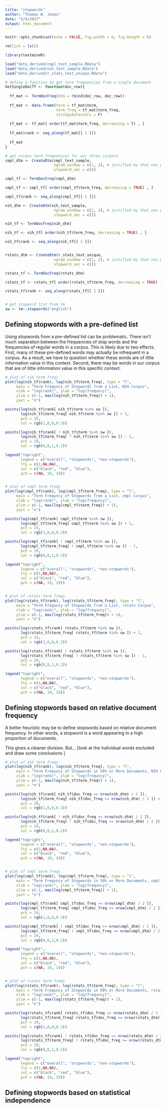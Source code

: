 ```yaml
---
title: "stopwords"
author: "Thomas W. Jones"
date: "5/9/2017"
output: html_document
---
```


```r
knitr::opts_chunk$set(echo = FALSE, fig.width = 6, fig.height = 6)

rm(list = ls())

library(textmineR)

load("data_derived/cmpl_text_sample.RData")
load("data_derived/nih_text_sample.RData")
load("data_derived/r_stats_text_unique.RData")
```


```r
# define a function to get term frequencies from a single document
GetSingleDocTf <- function(doc_row){
  
  tf_mat <- TermDocFreq(dtm = rbind(doc_row, doc_row))
  
  tf_mat <- data.frame(term = tf_mat$term,
                       term_freq = tf_mat$term_freq,
                       stringsAsFactors = F)
  
  tf_mat <- tf_mat[ order(tf_mat$term_freq, decreasing = T) , ]
  
  tf_mat$rank <- seq_along(tf_mat[[ 1 ]])
  
  tf_mat
}

# get corpus term frequencies for our three corpora
cmpl_dtm <- CreateDtm(cmpl_text_sample,
                      ngram_window = c(1, 2), # justified by that one paper :)
                      stopword_vec = c())

cmpl_tf <- TermDocFreq(cmpl_dtm)

cmpl_tf <- cmpl_tf[ order(cmpl_tf$term_freq, decreasing = TRUE) , ]

cmpl_tf$rank <- seq_along(cmpl_tf[[ 1 ]])

nih_dtm <- CreateDtm(nih_text_sample,
                      ngram_window = c(1, 2), # justified by that one paper :)
                      stopword_vec = c())

nih_tf <- TermDocFreq(nih_dtm)

nih_tf <- nih_tf[ order(nih_tf$term_freq, decreasing = TRUE) , ]

nih_tf$rank <- seq_along(nih_tf[[ 1 ]])


rstats_dtm <- CreateDtm(r_stats_text_unique,
                      ngram_window = c(1, 2), # justified by that one paper :)
                      stopword_vec = c())

rstats_tf <- TermDocFreq(rstats_dtm)

rstats_tf <- rstats_tf[ order(rstats_tf$term_freq, decreasing = TRUE) , ]

rstats_tf$rank <- seq_along(rstats_tf[[ 1 ]])


# get stopword list from tm
sw <- tm::stopwords("english")


```

## Defining stopwords with a pre-defined list

Using stopwords from a pre-defined list can be problematic. There isn't much separation between the frequencies of stop words and the frequencies of regular words in a corpus. This is likely due to two effects. First, many of these pre-defined words may actually be infrequent in a corpus. As a result, we have to question whether these words are of little information value in this context. Second, there may be words in our corpus that are of little information value in this specific context. 

```r

# plot of nih term freqs
plot(log(nih_tf$rank), log(nih_tf$term_freq), type = "l",
     main = "Term Frequncy of Stopwords from a List, NIH Corpus",
     xlab = "log(rank)", ylab = "log(frequncy)",
     ylim = c(-1, max(log(nih_tf$term_freq)) + 1),
     yaxt = "n")

points(log(nih_tf$rank[ nih_tf$term %in% sw ]), 
       log(nih_tf$term_freq[ nih_tf$term %in% sw ]) + 1,
       pch = 19,
       col = rgb(1,0,0,0.3))

points(log(nih_tf$rank[ ! nih_tf$term %in% sw ]),
       log(nih_tf$term_freq[ ! nih_tf$term %in% sw ]) - 1,
       pch = 19,
       col = rgb(0,0,1,0.2))

legend("topright",
       legend = c("overall", "stopwords", "non-stopwords"),
       lty = c(1,NA,NA),
       col = c("black", "red", "blue"),
       pch = c(NA, 19, 19))


# plot of cmpl term freqs
plot(log(cmpl_tf$rank), log(cmpl_tf$term_freq), type = "l",
     main = "Term Frequncy of Stopwords from a List, cmpl Corpus",
     xlab = "log(rank)", ylab = "log(frequncy)",
     ylim = c(-1, max(log(cmpl_tf$term_freq)) + 1),
     yaxt = "n")

points(log(cmpl_tf$rank[ cmpl_tf$term %in% sw ]), 
       log(cmpl_tf$term_freq[ cmpl_tf$term %in% sw ]) + 1,
       pch = 19,
       col = rgb(1,0,0,0.3))

points(log(cmpl_tf$rank[ ! cmpl_tf$term %in% sw ]),
       log(cmpl_tf$term_freq[ ! cmpl_tf$term %in% sw ]) - 1,
       pch = 19,
       col = rgb(0,0,1,0.2))

legend("topright",
       legend = c("overall", "stopwords", "non-stopwords"),
       lty = c(1,NA,NA),
       col = c("black", "red", "blue"),
       pch = c(NA, 19, 19))


# plot of rstats term freqs
plot(log(rstats_tf$rank), log(rstats_tf$term_freq), type = "l",
     main = "Term Frequncy of Stopwords from a List, rstats Corpus",
     xlab = "log(rank)", ylab = "log(frequncy)",
     ylim = c(-1, max(log(rstats_tf$term_freq)) + 1),
     yaxt = "n")

points(log(rstats_tf$rank[ rstats_tf$term %in% sw ]), 
       log(rstats_tf$term_freq[ rstats_tf$term %in% sw ]) + 1,
       pch = 19,
       col = rgb(1,0,0,0.3))

points(log(rstats_tf$rank[ ! rstats_tf$term %in% sw ]),
       log(rstats_tf$term_freq[ ! rstats_tf$term %in% sw ]) - 1,
       pch = 19,
       col = rgb(0,0,1,0.2))

legend("topright",
       legend = c("overall", "stopwords", "non-stopwords"),
       lty = c(1,NA,NA),
       col = c("black", "red", "blue"),
       pch = c(NA, 19, 19))

```

## Defining stopwords based on relative document frequency
A better heuristic may be to define stopwords based on relative document frequency. In other words, a stopword is a word appearing in a high proportion of documents. 

This gives a cleaner division. But... [look at the individual words excluded and draw some conclusions ]

```r

# plot of nih term freqs
plot(log(nih_tf$rank), log(nih_tf$term_freq), type = "l",
     main = "Term Frequncy of Stopwords in 50% or More Documents, NIH Corpus",
     xlab = "log(rank)", ylab = "log(frequncy)",
     ylim = c(-1, max(log(nih_tf$term_freq)) + 1),
     yaxt = "n")

points(log(nih_tf$rank[ nih_tf$doc_freq >= nrow(nih_dtm) / 2 ]), 
       log(nih_tf$term_freq[ nih_tf$doc_freq >= nrow(nih_dtm) / 2 ]) + 1,
       pch = 19,
       col = rgb(1,0,0,0.3))

points(log(nih_tf$rank[ ! nih_tf$doc_freq >= nrow(nih_dtm) / 2 ]),
       log(nih_tf$term_freq[ ! nih_tf$doc_freq >= nrow(nih_dtm) / 2 ]) - 1,
       pch = 19,
       col = rgb(0,0,1,0.2))

legend("topright",
       legend = c("overall", "stopwords", "non-stopwords"),
       lty = c(1,NA,NA),
       col = c("black", "red", "blue"),
       pch = c(NA, 19, 19))


# plot of cmpl term freqs
plot(log(cmpl_tf$rank), log(cmpl_tf$term_freq), type = "l",
     main = "Term Frequncy of Stopwords in 50% or More Documents, cmpl Corpus",
     xlab = "log(rank)", ylab = "log(frequncy)",
     ylim = c(-1, max(log(cmpl_tf$term_freq)) + 1),
     yaxt = "n")

points(log(cmpl_tf$rank[ cmpl_tf$doc_freq >= nrow(cmpl_dtm) / 2 ]), 
       log(cmpl_tf$term_freq[ cmpl_tf$doc_freq >= nrow(cmpl_dtm) / 2 ]) + 1,
       pch = 19,
       col = rgb(1,0,0,0.3))

points(log(cmpl_tf$rank[ ! cmpl_tf$doc_freq >= nrow(cmpl_dtm) / 2 ]),
       log(cmpl_tf$term_freq[ ! cmpl_tf$doc_freq >= nrow(cmpl_dtm) / 2 ]) - 1,
       pch = 19,
       col = rgb(0,0,1,0.2))

legend("topright",
       legend = c("overall", "stopwords", "non-stopwords"),
       lty = c(1,NA,NA),
       col = c("black", "red", "blue"),
       pch = c(NA, 19, 19))


# plot of rstats term freqs
plot(log(rstats_tf$rank), log(rstats_tf$term_freq), type = "l",
     main = "Term Frequncy of Stopwords in 50% or More Documents, rstats Corpus",
     xlab = "log(rank)", ylab = "log(frequncy)",
     ylim = c(-1, max(log(rstats_tf$term_freq)) + 1),
     yaxt = "n")

points(log(rstats_tf$rank[ rstats_tf$doc_freq >= nrow(rstats_dtm) / 2 ]), 
       log(rstats_tf$term_freq[ rstats_tf$doc_freq >= nrow(rstats_dtm) / 2 ]) + 1,
       pch = 19,
       col = rgb(1,0,0,0.3))

points(log(rstats_tf$rank[ ! rstats_tf$doc_freq >= nrow(rstats_dtm) / 2 ]),
       log(rstats_tf$term_freq[ ! rstats_tf$doc_freq >= nrow(rstats_dtm) / 2 ]) - 1,
       pch = 19,
       col = rgb(0,0,1,0.2))

legend("topright",
       legend = c("overall", "stopwords", "non-stopwords"),
       lty = c(1,NA,NA),
       col = c("black", "red", "blue"),
       pch = c(NA, 19, 19))

```



## Defining stopwords based on statistical independence


